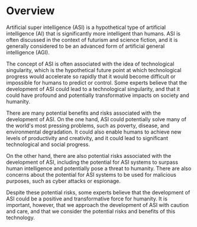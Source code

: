 # Overview

Artificial super intelligence (ASI) is a hypothetical type of artificial intelligence (AI) that is significantly more intelligent than humans. ASI is often discussed in the context of futurism and science fiction, and it is generally considered to be an advanced form of artificial general intelligence (AGI).

The concept of ASI is often associated with the idea of technological singularity, which is the hypothetical future point at which technological progress would accelerate so rapidly that it would become difficult or impossible for humans to predict or control. Some experts believe that the development of ASI could lead to a technological singularity, and that it could have profound and potentially transformative impacts on society and humanity.

There are many potential benefits and risks associated with the development of ASI. On the one hand, ASI could potentially solve many of the world's most pressing problems, such as poverty, disease, and environmental degradation. It could also enable humans to achieve new levels of productivity and creativity, and it could lead to significant technological and social progress.

On the other hand, there are also potential risks associated with the development of ASI, including the potential for ASI systems to surpass human intelligence and potentially pose a threat to humanity. There are also concerns about the potential for ASI systems to be used for malicious purposes, such as cyber attacks or espionage.

Despite these potential risks, some experts believe that the development of ASI could be a positive and transformative force for humanity. It is important, however, that we approach the development of ASI with caution and care, and that we consider the potential risks and benefits of this technology.